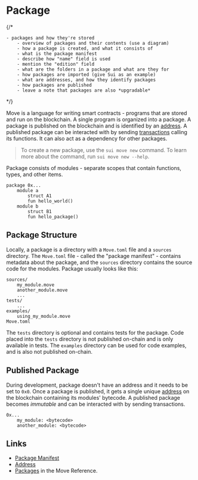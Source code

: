 # Package

{/*

    - packages and how they're stored
        - overview of packages and their contents (use a diagram)
        - how a package is created, and what it consists of
        - what is the package manifest
        - describe how "name" field is used
        - mention the "edition" field
        - what are the folders in a package and what are they for
        - how packages are imported (give Sui as an example)
        - what are addresses, and how they identify packages
        - how packages are published
        - leave a note that packages are also *upgradable*

*/}

Move is a language for writing smart contracts - programs that are stored and run on the blockchain.
A single program is organized into a package. A package is published on the blockchain and is
identified by an [address](./address). A published package can be interacted with by sending
[transactions](./what-is-a-transaction) calling its functions. It can also act as a dependency for
other packages.

> To create a new package, use the `sui move new` command. To learn more about the command, run
> `sui move new --help`.

Package consists of modules - separate scopes that contain functions, types, and other items.

```
package 0x...
    module a
        struct A1
        fun hello_world()
    module b
        struct B1
        fun hello_package()
```

## Package Structure

Locally, a package is a directory with a `Move.toml` file and a `sources` directory. The `Move.toml`
file - called the "package manifest" - contains metadata about the package, and the `sources`
directory contains the source code for the modules. Package usually looks like this:

```
sources/
    my_module.move
    another_module.move
    ...
tests/
    ...
examples/
    using_my_module.move
Move.toml
```

The `tests` directory is optional and contains tests for the package. Code placed into the `tests`
directory is not published on-chain and is only available in tests. The `examples` directory can be
used for code examples, and is also not published on-chain.

## Published Package

During development, package doesn't have an address and it needs to be set to `0x0`. Once a package
is published, it gets a single unique [address](./address) on the blockchain containing its modules'
bytecode. A published package becomes _immutable_ and can be interacted with by sending
transactions.

```
0x...
    my_module: <bytecode>
    another_module: <bytecode>
```

## Links

- [Package Manifest](./manifest)
- [Address](./address)
- [Packages](./../../reference/packages) in the Move Reference.
